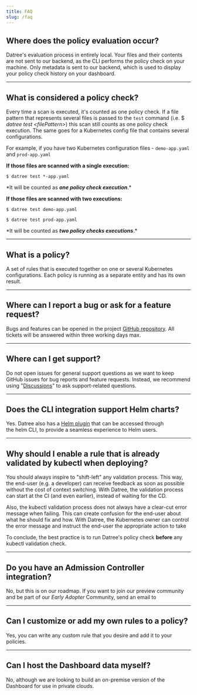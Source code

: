 ```yaml
---
title: FAQ
slug: /faq
---
```


## Where does the policy evaluation occur?

Datree's evaluation process in entirely local. Your files and their contents are not sent to our backend, as the CLI performs the policy check on your machine. Only metadata is sent to our backend, which is used to display your policy check history on your dashboard.

---

## What is considered a policy check?

Every time a scan is executed, it's counted as one policy check. If a file pattern that represents several files is passed to the `test` command (i.e. $ _datree test &lt;filePattern&gt;_) this scan still counts as one policy check execution. The same goes for a Kubernetes config file that contains several configurations.

For example, if you have two Kubernetes configuration files - `demo-app.yaml` and `prod-app.yaml`

**If those files are scanned with a single execution:**

```none
$ datree test *-app.yaml
```

\*It will be counted as **_one policy check execution_**.\*

**If those files are scanned with two executions:**

```none
$ datree test demo-app.yaml

$ datree test prod-app.yaml
```

\*It will be counted as **_two policy checks executions_**.\*

---

## What is a policy?

A set of rules that is executed together on one or several Kubernetes configurations. Each policy is running as a separate entity and has its own result.

---

## Where can I report a bug or ask for a feature request?

Bugs and features can be opened in the project [GitHub repository](https://github.com/datreeio/datree/issues). All tickets will be answered within three working days max.

---

## Where can I get support?

Do not open issues for general support questions as we want to keep GitHub issues for bug reports and feature requests. Instead, we recommend using "[Discussions](https://github.com/datreeio/datree/discussions)" to ask support-related questions.[](mailto:oss+support@datree.io) [](mailto:support@datree.io)

---

## Does the CLI integration support Helm charts?

Yes. Datree also has a [Helm plugin](https://github.com/datreeio/helm-datree) that can be accessed through the helm CLI, to provide a seamless experience to Helm users.

---

## Why should I enable a rule that is already validated by kubectl when deploying?

You should always inspire to "shift-left" any validation process. This way, the end-user (e.g. a developer) can receive feedback as soon as possible without the cost of context switching. With Datree, the validation process can start at the CI (and even earlier), instead of waiting for the CD.

Also, the kubectl validation process does not always have a clear-cut error message when failing. This can create confusion for the end-user about what he should fix and how. With Datree, the Kubernetes owner can control the error message and instruct the end-user the appropriate action to take

To conclude, the best practice is to run Datree's policy check **before** any kubectl validation check.

---

## Do you have an Admission Controller integration?

No, but this is on our roadmap. If you want to join our preview community and be part of our *Early Adopter* Community, send an email to

---

## Can I customize or add my own rules to a policy?

Yes, you can write any custom rule that you desire and add it to your policies.

---

## Can I host the Dashboard data myself?

No, although we are looking to build an on-premise version of the Dashboard for use in private clouds.
